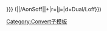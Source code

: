 <includeonly>{{formatnum:{{convert/{{{2}}}/AoffSoff|{{{1}}}|{{{3}}}|n={{{n}}}|l={{{l|{{{n}}}s}}}}}}} ({{convert/{{#ifeq:{{{4}}}|def|{{{o}}}|{{{4}}}}}|{{{1}}}|{{{2}}}/AonSoff|{{{3}}}|{{{s}}}+{{{b}}}|r={{{r}}}|j={{{j}}}|d=Dual/Loff}})</includeonly><noinclude>
[[Category:Convert子模板]]
</noinclude>